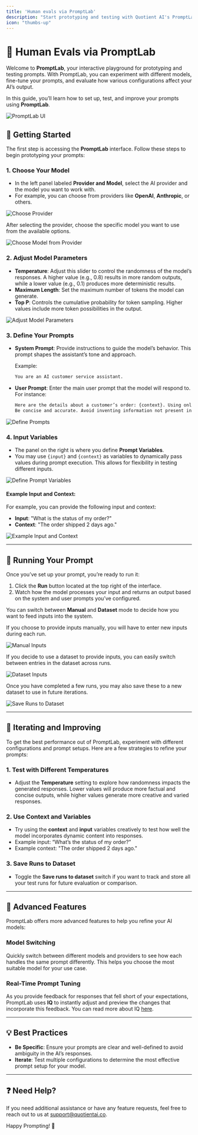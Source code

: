 ```yaml
---
title: 'Human evals via PromptLab'
description: "Start prototyping and testing with Quotient AI's PromptLab"
icon: "thumbs-up"
---
```


# 🎯 Human Evals via PromptLab

Welcome to **PromptLab**, your interactive playground for prototyping and testing prompts. With PromptLab, you can experiment with different models, fine-tune your prompts, and evaluate how various configurations affect your AI’s output.

In this guide, you’ll learn how to set up, test, and improve your prompts using **PromptLab**.

![PromptLab UI](../assets/prompt-lab/prompt-lab-landing-page.png)

## 📝 Getting Started

The first step is accessing the **PromptLab** interface. Follow these steps to begin prototyping your prompts:

### 1. **Choose Your Model**

- In the left panel labeled **Provider and Model**, select the AI provider and the model you want to work with.
- For example, you can choose from providers like **OpenAI**, **Anthropic**, or others.

![Choose Provider](../assets/prompt-lab/choose-inference-provider.png)
  
After selecting the provider, choose the specific model you want to use from the available options.

![Choose Model from Provider](../assets/prompt-lab/choose-model-from-provider.png)

### 2. **Adjust Model Parameters**

- **Temperature**: Adjust this slider to control the randomness of the model’s responses. A higher value (e.g., 0.8) results in more random outputs, while a lower value (e.g., 0.1) produces more deterministic results.
- **Maximum Length**: Set the maximum number of tokens the model can generate.
- **Top P**: Controls the cumulative probability for token sampling. Higher values include more token possibilities in the output.

![Adjust Model Parameters](../assets/prompt-lab/adjust-model-parameters.png)

### 3. **Define Your Prompts**

- **System Prompt**: Provide instructions to guide the model’s behavior. This prompt shapes the assistant’s tone and approach.

    Example:
    ```txt
    You are an AI customer service assistant.
    ```

- **User Prompt**: Enter the main user prompt that the model will respond to. For instance:
    ```txt
    Here are the details about a customer’s order: {context}. Using only the information provided, respond to this inquiry about their order: {input}.
    Be concise and accurate. Avoid inventing information not present in the context.
    ```

![Define Prompts](../assets/prompt-lab/define-system-and-user-prompt.png)

### 4. **Input Variables**

- The panel on the right is where you define **Prompt Variables**.
- You may use `{input}` and `{context}` as variables to dynamically pass values during prompt execution. This allows for flexibility in testing different inputs.

![Define Prompt Variables](../assets/prompt-lab/define-prompt-variables.png)

#### Example Input and Context:

For example, you can provide the following input and context:

- **Input**: "What is the status of my order?"
- **Context**: "The order shipped 2 days ago."

![Example Input and Context](../assets/prompt-lab/example-context.png)

---

## 🚀 Running Your Prompt

Once you’ve set up your prompt, you’re ready to run it:

1. Click the **Run** button located at the top right of the interface.
2. Watch how the model processes your input and returns an output based on the system and user prompts you’ve configured.

You can switch between **Manual** and **Dataset** mode to decide how you want to feed inputs into the system.


If you choose to provide inputs manually, you will have to enter new inputs during each run. 

![Manual Inputs](../assets/prompt-lab/manual-inputs.png)

If you decide to use a dataset to provide inputs, you can easily switch between entries in the dataset across runs.

![Dataset Inputs](../assets/prompt-lab/inputs-from-dataset.png)

Once you have completed a few runs, you may also save these to a new dataset to use in future iterations. 

![Save Runs to Dataset](../assets/prompt-lab/save-runs-to-dataset.png)

---

## 🔄 Iterating and Improving

To get the best performance out of PromptLab, experiment with different configurations and prompt setups. Here are a few strategies to refine your prompts:

### 1. **Test with Different Temperatures**
   - Adjust the **Temperature** setting to explore how randomness impacts the generated responses. Lower values will produce more factual and concise outputs, while higher values generate more creative and varied responses.

### 2. **Use Context and Variables**
   - Try using the **context** and **input** variables creatively to test how well the model incorporates dynamic content into responses.
   - Example input: “What’s the status of my order?”
   - Example context: "The order shipped 2 days ago."

### 3. **Save Runs to Dataset**
   - Toggle the **Save runs to dataset** switch if you want to track and store all your test runs for future evaluation or comparison.

---

## 🧠 Advanced Features

PromptLab offers more advanced features to help you refine your AI models:

### **Model Switching**
   Quickly switch between different models and providers to see how each handles the same prompt differently. This helps you choose the most suitable model for your use case.

### **Real-Time Prompt Tuning**
   As you provide feedback for responses that fell short of your expectations, PromptLab uses **IQ** to instantly adjust and preview the changes that incorporate this feedback. You can read more about IQ [here](iq.mdx).

---

## 💡 Best Practices

- **Be Specific**: Ensure your prompts are clear and well-defined to avoid ambiguity in the AI’s responses.
- **Iterate**: Test multiple configurations to determine the most effective prompt setup for your model.

---

## ❓ Need Help?

If you need additional assistance or have any feature requests, feel free to reach out to us at [support@quotientai.co](mailto:contact@quotientai.co).

Happy Prompting! 🎉
